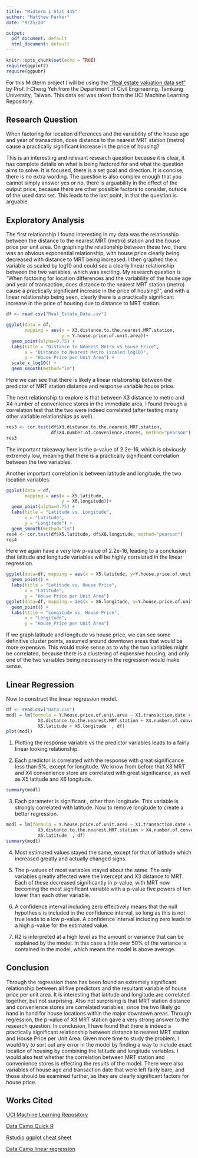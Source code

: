 ---
title: "Midterm 1 Stat 445"
author: "Matthew Parker"
date: "9/25/20"

output:
  pdf_document: default
  html_document: default
---


```{r setup, include=FALSE}
knitr::opts_chunk$set(echo = TRUE)
require(ggplot2)
require(ggpubr)
```

For this Midterm project I will be using the ["Real estate valuation data set"](https://archive.ics.uci.edu/ml/datasets/Real+estate+valuation+data+set) by Prof. I-Cheng Yeh from the Department of Civil Engineering, Tamkang University, Taiwan. This data set was taken from the UCI Machine Learning Repository.

## Research Question

When factoring for location differences and the variability of the house age and year of transaction, does distance to the nearest MRT station (metro) cause a practically significant increase in the price of housing?

This is an interesting and relevant research question because it is clear, it has complete details on what is being factored for and what the question aims to solve. It is focused, there is a set goal and direction. It is concise, there is no extra wording. The question is also complex enough that you cannot simply answer yes or no, there is arguability in the effect of the output price, because there are other possible factors to consider, outside of the used data set. This leads to the last point, in that the question is arguable. 


## Exploratory Analysis

The first relationship I found interesting in my data was the relationship between the distance to the nearest MRT (metro) station and the house price per unit area. On graphing the relationship between these two, there was an obvious exponential relationship, with house price clearly being decreased with distance to MRT being increased. I then graphed the x variable as scaled by log10 and could see a clearly linear relationship between the two variables, which was exciting. My research question is "When factoring for location differences and the variability of the house age and year of transaction, does distance to the nearest MRT station (metro) cause a practically significant increase in the price of housing?", and with a linear relationship being seen, clearly there is a practically significant increase in the price of housing due to distance to MRT station. 

```{r echo = FALSE}

df <- read.csv("Real_Estate_Data.csv")
```

```{r echo=TRUE, fig.height=4, fig.width=4}
ggplot(data = df, 
       mapping = aes(x = X3.distance.to.the.nearest.MRT.station, 
                     y = Y.house.price.of.unit.area))+ 
  geom_point(alpha=0.75) + 
  labs(title = "Distance to Nearest Metro vs House Price", 
       x = "Distance to Nearest Metro (scaled log10)", 
       y = "House Price per Unit Area") + 
  scale_x_log10() + 
  geom_smooth(method="lm")
```

Here we can see that there is likely a linear relationship between the predictor of MRT station distance and response variable house price.



The next relationship to explore is that between X3 distance to metro and X4 number of convenience stores in the immediate area. I found through a correlation test that the two were indeed correlated (after testing many other variable relationships as well). 

```{r echo=TRUE}

res3 <- cor.test(df$X3.distance.to.the.nearest.MRT.station, 
                 df$X4.number.of.convenience.stores, method="pearson")
res3
```
The important takeaway here is the p-value of 2.2e-16, which is obviously extremely low, meaning that there is a practically significant correlation between the two variables. 



Another important correlation is between latitude and longitude, the two location variables.
```{r echo=TRUE, fig.height=4, fig.width=4}

ggplot(data = df, 
       mapping = aes(x = X5.latitude, 
                     y = X6.longitude))+ 
  geom_point(alpha=0.75) + 
  labs(title = "Latitude vs. Longitude", 
       x = "Latitude", 
       y = "Longitude") + 
  geom_smooth(method="lm")
res4 <- cor.test(df$X5.latitude, df$X6.longitude, method="pearson")
res4

```
Here we again have a very low p-value of 2.2e-16, leading to a conclusion that latitude and longitude variables will be highly correlated in the linear regression.  

```{r echo=TRUE, fig.height=3, fig.width=4}
ggplot(data=df, mapping = aes(x = X5.latitude, y=Y.house.price.of.unit.area)) + 
  geom_point() +
  labs(title = "Latitude vs. House Price", 
       x = "Latitude", 
       y = "House Price per Unit Area")
ggplot(data=df, mapping = aes(x = X6.longitude, y=Y.house.price.of.unit.area)) + 
  geom_point() +
  labs(title = "Longitude vs. House Price", 
       x = "Longitude", 
       y = "House Price per Unit Area")
```
If we graph latitude and longitude vs house price, we can see some definitive cluster points, assumed around downtown areas that would be more expensive. This would make sense as to why the two variables might be correlated, because there is a clustering of expensive housing, and only one of the two variables being necessary in the regression would make sense.

## Linear Regression 
Now to construct the linear regression model.
```{r echo=TRUE, fig.height=3, fig.width=3}
df <- read.csv("Data.csv")
modl = lm(formula = Y.house.price.of.unit.area ~ X1.transaction.date + X2.house.age +
            X3.distance.to.the.nearest.MRT.station + X4.number.of.convenience.stores + 
            X5.latitude + X6.longitude  , df)
plot(modl)


```

1. Plotting the response variable vs the predictor variables leads to a fairly linear looking relationship.

2. Each predictor is correlated with the response with great significance less than 5%, except for longitude. We know from before that X3 MRT and X4 convenience store are correlated with great significance, as well as X5 latitude and X6 longitude.

```{r echo=TRUE}
summary(modl)


```

3. Each parameter is significant , other than longitude. This variable is strongly correlated with latitude.
Now to remove longitude to create a better regression.

```{r echo=TRUE, fig.height=3, fig.width=3}
modl = lm(formula = Y.house.price.of.unit.area ~ X1.transaction.date + X2.house.age +
            X3.distance.to.the.nearest.MRT.station + X4.number.of.convenience.stores + 
            X5.latitude  , df)
summary(modl)
```

4. Most estimated values stayed the same, except for that of latitude which increased greatly and actually changed signs.

5. The p-values of most variables stayed about the same. The only variables greatly affected were the intercept and X3 distance to MRT. Each of these decreased significantly in p-value, with MRT now becoming the most significant variable with a p-value five powers of ten lower than each other variable.

6. A confidence interval including zero effectively means that the null hypothesis is included in the confidence interval, so long as this is not true leads to a low p-value. A confidence interval including zero leads to a high p-value for the estimated value.

7. R2 is interpreted at a high level as the amount or variance that can be explained by the model. In this case a little over 50% of the variance is contained in the model, which means the model is above average.

## Conclusion
Through the regression there has been found an extremely significant relationship between all five predictors and the resultant variable of house price per unit area. It is interesting that latitude and longitude are correlated together, but not surprising. Also not surprising is that MRT station distance and convenience stores are correlated variables, since the two likely go hand in hand for house locations within the major downtown areas.
Through regression, the p-value of X3 MRT station gave a very strong answer to the research question.
In conclusion, I have found that there is indeed a practically significant relationship between distance to nearest MRT station and House Price per Unit Area. 
Given more time to study the problem, I would try to sort out any error in the model by finding a way to include exact location of housing by combining the latitude and longitude variables. I would also test whether the correlation between MRT station and convenience stores is effecting the results of the model. There were also variables of house age and transaction date that were left fairly bare, and those should be examined further, as they are clearly significant factors for house price. 

## Works Cited
[UCI Machine Learning Repository](https://archive.ics.uci.edu/ml/datasets/Real+estate+valuation+data+set)

[Data Camp Quick R](https://www.statmethods.net/stats/regression.html)

[Rstudio ggplot cheat sheet](https://rstudio.com/wp-content/uploads/2015/03/ggplot2-cheatsheet.pdf)

[Data Camp linear regression](https://www.datacamp.com/community/tutorials/linear-regression-R)
